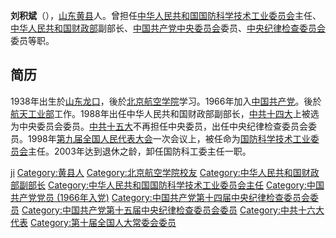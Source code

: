 {{unref|time=2013-02-23T12:30:44+00:00 }}
{{Infobox_officeholder
| name = 劉積斌
| now = <span style="color: blue;">国防科工委主任</span>
| period = 1998年—2003年
| Sex = [[男|男]]
| different name =
| party = {{CPC}}
| Native place = [[山东|山东]][[龙口|黄县]]
| nationality = {{PRC}}
| date of birth =1938年12月
| place of birth = [[山东|山东]][[龙口|黄县]]
| relatives =
| educate =
*[[北京航空学院|北京航空学院]]
| work =
| past =

}}
'''刘积斌'''（{{bd|1938年|12月|2010年|11月1日|catIdx=Liu刘积斌}}），[[山东|山东]][[龙口|黄县]]人。曾担任[[中华人民共和国国防科学技术工业委员会|中华人民共和国国防科学技术工业委员会]]主任、[[中华人民共和国财政部|中华人民共和国财政部]]副部长、[[中国共产党中央委员会|中国共产党中央委员会]]委员、[[中央纪律检查委员会|中央纪律检查委员会]]委员等职。

== 简历 ==
1938年出生於[[山东|山东]][[龙口|龙口]]，後於[[北京航空学院|北京航空学院]]学习。1966年加入[[中国共产党|中国共产党]]。後於[[中华人民共和国航天工业部|航天工业部]]工作。1988年出任中华人民共和国财政部副部长，[[中共十四大|中共十四大]]上被选为中央委员会委员。[[中共十五大|中共十五大]]不再担任中央委员，出任中央纪律检查委员会委员。1998年[[第九届全国人民代表大会|第九届全国人民代表大会]]一次会议上，被任命为[[中华人民共和国国防科学技术工业委员会|国防科学技术工业委员会]]主任。2003年达到退休之龄，卸任国防科工委主任一职。

{{start box}}
{{s-before|[[曹刚川|曹刚川]]}}
{{s-title|[[中华人民共和国国防科学技术工业委员会|中华人民共和国国防科学技术工业委员会]]主任|1998年－2003年}}
{{s-after|[[张云川|张云川]]}}
{{end box}}

{{DEFAULTSORT:Liu jibin}}
[[Category:劉姓|ji]]
[[Category:黄县人|Category:黄县人]]
[[Category:北京航空学院校友|Category:北京航空学院校友]]
[[Category:中华人民共和国财政部副部长|Category:中华人民共和国财政部副部长]]
[[Category:中华人民共和国国防科学技术工业委员会主任|Category:中华人民共和国国防科学技术工业委员会主任]]
[[Category:中国共产党党员_(1966年入党)|Category:中国共产党党员 (1966年入党)]]
[[Category:中国共产党第十四届中央纪律检查委员会委员|Category:中国共产党第十四届中央纪律检查委员会委员]]
[[Category:中国共产党第十五届中央纪律检查委员会委员|Category:中国共产党第十五届中央纪律检查委员会委员]]
[[Category:中共十六大代表|Category:中共十六大代表]]
[[Category:第十届全国人大常委会委员|Category:第十届全国人大常委会委员]]